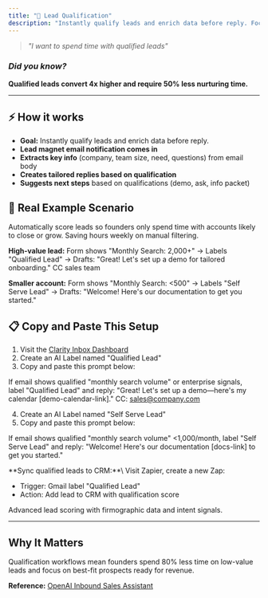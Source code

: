 ```yaml
---
title: "🎯 Lead Qualification"
description: "Instantly qualify leads and enrich data before reply. Focus on high-value prospects ready to buy."
---
```


> _"I want to spend time with qualified leads"_

### _Did you know?_ 

**Qualified leads convert 4x higher and require 50% less nurturing time.**

---

## ⚡️ How it works

- **Goal:** Instantly qualify leads and enrich data before reply.
- **Lead magnet email notification comes in**
- **Extracts key info** (company, team size, need, questions) from email body
- **Creates tailored replies based on qualification**
- **Suggests next steps** based on qualifications (demo, ask, info packet)

## 🔮 Real Example Scenario

Automatically score leads so founders only spend time with accounts likely to close or grow. Saving hours weekly on manual filtering.

**High-value lead:** Form shows "Monthly Search: 2,000+"
→ Labels "Qualified Lead" → Drafts: "Great! Let's set up a demo for tailored onboarding." CC sales team

**Smaller account:** Form shows "Monthly Search: <500"
→ Labels "Self Serve Lead" → Drafts: "Welcome! Here's our documentation to get you started."

## 📋 Copy and Paste This Setup

1. Visit the [Clarity Inbox Dashboard](https://app.clarityinbox.com/dashboard)
2. Create an AI Label named "Qualified Lead"
3. Copy and paste this prompt below:

If email shows qualified "monthly search volume" or enterprise signals, label "Qualified Lead" and reply: "Great! Let's set up a demo—here's my calendar [demo-calendar-link]." CC: sales@company.com

4. Create an AI Label named "Self Serve Lead"
5. Copy and paste this prompt below:

If email shows qualified "monthly search volume" <1,000/month, label "Self Serve Lead" and reply: "Welcome! Here's our documentation [docs-link] to get you started."


<Accordion title="Advanced: CRM Sync">
  **Sync qualified leads to CRM:**\
  Visit Zapier, create a new Zap:

  - Trigger: Gmail label "Qualified Lead"
  - Action: Add lead to CRM with qualification score
</Accordion>

<Accordion title="Future Enhancement">
  Advanced lead scoring with firmographic data and intent signals.
</Accordion>

---

## Why It Matters

Qualification workflows mean founders spend 80% less time on low-value leads and focus on best-fit prospects ready for revenue.

**Reference:** [OpenAI Inbound Sales Assistant](https://openai.com/index/openai-inbound-sales-assistant/)


